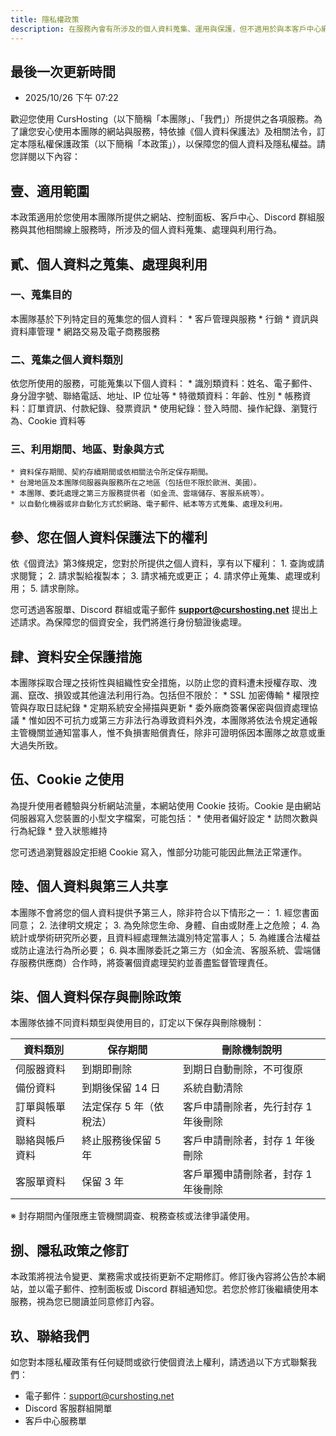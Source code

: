 ```yaml
---
title: 隱私權政策
description: 在服務內會有所涉及的個人資料蒐集、運用與保護，但不適用於與本客戶中心網站以外使用。
---
```


## 最後一次更新時間
* 2025/10/26 下午 07:22

歡迎您使用 CursHosting（以下簡稱「本團隊」、「我們」）所提供之各項服務。為了讓您安心使用本團隊的網站與服務，特依據《個人資料保護法》及相關法令，訂定本隱私權保護政策（以下簡稱「本政策」），以保障您的個人資料及隱私權益。請您詳閱以下內容：

## 壹、適用範圍

本政策適用於您使用本團隊所提供之網站、控制面板、客戶中心、Discord 群組服務與其他相關線上服務時，所涉及的個人資料蒐集、處理與利用行為。

## 貳、個人資料之蒐集、處理與利用
### 一、蒐集目的
本團隊基於下列特定目的蒐集您的個人資料：
    * 客戶管理與服務
    * 行銷
    * 資訊與資料庫管理
    * 網路交易及電子商務服務

### 二、蒐集之個人資料類別
依您所使用的服務，可能蒐集以下個人資料：
    * 識別類資料：姓名、電子郵件、身分證字號、聯絡電話、地址、IP 位址等
    * 特徵類資料：年齡、性別
    * 帳務資料：訂單資訊、付款紀錄、發票資訊
    * 使用紀錄：登入時間、操作紀錄、瀏覽行為、Cookie 資料等

### 三、利用期間、地區、對象與方式
    * 資料保存期間、契約存續期間或依相關法令所定保存期間。
    * 台灣地區及本團隊伺服器與服務所在之地區（包括但不限於歐洲、美國）。
    * 本團隊、委託處理之第三方服務提供者（如金流、雲端儲存、客服系統等）。
    * 以自動化機器或非自動化方式於網路、電子郵件、紙本等方式蒐集、處理及利用。

## 參、您在個人資料保護法下的權利
依《個資法》第3條規定，您對於所提供之個人資料，享有以下權利：
    1. 查詢或請求閱覽；
    2. 請求製給複製本；
    3. 請求補充或更正；
    4. 請求停止蒐集、處理或利用；
    5. 請求刪除。

您可透過客服單、Discord 群組或電子郵件 **support@curshosting.net** 提出上述請求。為保障您的個資安全，我們將進行身份驗證後處理。

## 肆、資料安全保護措施
本團隊採取合理之技術性與組織性安全措施，以防止您的資料遭未授權存取、洩漏、竄改、損毀或其他違法利用行為。包括但不限於：
    * SSL 加密傳輸
    * 權限控管與存取日誌紀錄
    * 定期系統安全掃描與更新
    * 委外廠商簽署保密與個資處理協議
    * 惟如因不可抗力或第三方非法行為導致資料外洩，本團隊將依法令規定通報主管機關並通知當事人，惟不負損害賠償責任，除非可證明係因本團隊之故意或重大過失所致。

## 伍、Cookie 之使用
為提升使用者體驗與分析網站流量，本網站使用 Cookie 技術。Cookie 是由網站伺服器寫入您裝置的小型文字檔案，可能包括：
    * 使用者偏好設定
    * 訪問次數與行為紀錄
    * 登入狀態維持

您可透過瀏覽器設定拒絕 Cookie 寫入，惟部分功能可能因此無法正常運作。

## 陸、個人資料與第三人共享
本團隊不會將您的個人資料提供予第三人，除非符合以下情形之一：
    1. 經您書面同意；
    2. 法律明文規定；
    3. 為免除您生命、身體、自由或財產上之危險；
    4. 為統計或學術研究所必要，且資料經處理無法識別特定當事人；
    5. 為維護合法權益或防止違法行為所必要；
    6. 與本團隊委託之第三方（如金流、客服系統、雲端儲存服務供應商）合作時，將簽署個資處理契約並善盡監督管理責任。

## 柒、個人資料保存與刪除政策
本團隊依據不同資料類型與使用目的，訂定以下保存與刪除機制：

| 資料類別 | 保存期間 | 刪除機制說明 |
| --- | --- | --- |
| 伺服器資料 | 到期即刪除 | 到期日自動刪除，不可復原 |
| 備份資料 | 到期後保留 14 日 | 系統自動清除 |
| 訂單與帳單資料 | 法定保存 5 年（依稅法） | 客戶申請刪除者，先行封存 1 年後刪除 |
| 聯絡與帳戶資料 | 終止服務後保留 5 年 | 客戶申請刪除者，封存 1 年後刪除 |
| 客服單資料 | 保留 3 年 | 客戶單獨申請刪除者，封存 1 年後刪除 |

※ 封存期間內僅限應主管機關調查、稅務查核或法律爭議使用。

## 捌、隱私政策之修訂
本政策將視法令變更、業務需求或技術更新不定期修訂。修訂後內容將公告於本網站，並以電子郵件、控制面板或 Discord 群組通知您。若您於修訂後繼續使用本服務，視為您已閱讀並同意修訂內容。

## 玖、聯絡我們
如您對本隱私權政策有任何疑問或欲行使個資法上權利，請透過以下方式聯繫我們：
* 電子郵件：support@curshosting.net
* Discord 客服群組開單
* 客戶中心服務單